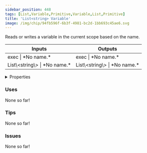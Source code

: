 ```yaml
---
sidebar_position: 448
tags: [List,Variable,Primitive,Variable,List,Primitive]
title: 'List<string> Variable'
image: /img/chip/94fb596f-6b3f-4981-bc2d-1bb693c45ae6.svg
---
```


Reads or writes a variable in the current scope based on the name.



<IChip uuid="94fb596f-6b3f-4981-bc2d-1bb693c45ae6"/>

<table><thead><tr><th>Inputs</th><th>Outputs</th></tr></thead><tbody><tr><td>exec | *No name.*</td><td>exec | *No name.*</td></tr><tr><td>List\&lt;string\&gt; | *No name.*</td><td>List\&lt;string\&gt; | *No name.*</td></tr></tbody></table>

<details>
  <summary>Properties</summary>
  <div>
    <div>
    <table>
      <tbody>
        <tr>
          <td>Is beta required?</td>
          <td>No</td>
        </tr>
        <tr>
          <td>Is chip a trolling risk?</td>
          <td>No</td>
        </tr>
        <tr>
          <td>Is chip a role assignment risk?</td>
          <td>No</td>
        </tr>
        <tr>
          <td>Chip UUID</td>
          <td>94fb596f-6b3f-4981-bc2d-1bb693c45ae6</td>
        </tr>
        <tr>
          <td>Room availability</td>
          <td>Available everywhere</td>
        </tr>
      </tbody>
    </table>
    </div>
  </div>
</details>

### Uses

None so far!

### Tips

None so far!

### Issues

None so far!